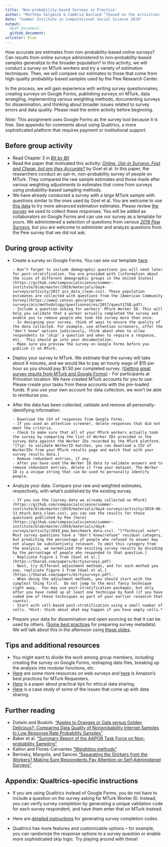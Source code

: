 ```yaml
---
title: 'Non-probability-based Surveys in Practice'
author: "Matthew Salganik & Cambria Naslund ^[based on the activities from SICSS 2017 (created by Matthew Salganik and Yo-Yo Chen) and SICSS 2018 (created by Matthew Salganik and Janet Xu).]"
date: "Summer Institute in Computational Social Science 2019"
output: 
  #pdf_document:
  github_document: 
urlcolor: blue
---
```


How accurate are estimates from non-probability-based online surveys? Can results from online surveys administered to non-probability-based samples generalize to the broader population? In this activity, we will conduct a survey on MTurk workers and try a variety of estimation techniques.  Then, we will compare our estimates to those that come from high-quality probability-based samples used by the Pew Research Center. 

In the process, we will gain experience with writing survey questionnaires, creating surveys on Google Forms, publishing surveys on MTurk, data wrangling, implementing various weighting methods, documenting surveys for dissemination, and thinking about broader issues related to survey errors and data quality.  Please read the entire activity before beginning.

*Note*: This assignment uses Google Forms as the survey tool because it is free. See appendix for comments about using Qualtrics, a more sophisticated platform that requires payment or institutional support. 

## Before group activity 

* Read Chapter 3 in [*Bit by Bit*](https://www.bitbybitbook.com/)
* Read the paper that motivated this activity: [*Online, Opt-in Surveys: Fast and Cheap, but are they Accurate?*](https://5harad.com/papers/dirtysurveys.pdf) by Goel et al.  In this paper, the researchers conduct an opt-in, non-probability survey of people on MTurk.  They compared the raw sample estimates and those made after various weighting adjustments to estimates that come from surveys using probability-based sampling methods.
* We have already conducted a survey with a large MTurk sample with questions similar to the ones used by Goel et al. You are welcome to use [this data](https://github.com/compsocialscience/summer-institute/blob/master/2019/materials/day4-surveys/activity/2019-06-13_mturk_data_clean.csv) to try more advanced estimation estimates. Please review [the survey](https://github.com/compsocialscience/summer-institute/blob/master/2019/materials/day4-surveys/activity/2019-06-13_mturk_google_survey.pdf) we used to collect these responses. You will be added as collaborators on Google Forms and can use our survey as a template for yours. We administered a selection of questions from various [*2019 Pew Surveys*](https://github.com/compsocialscience/summer-institute/blob/master/2019/materials/day4-surveys/activity/2019_pew_benchmark_data.csv), but you are welcome to administer and analyze questions from the Pew survey that we did not ask.

## During group activity

* Create a survey on Google Forms. You can see our template [here](https://github.com/compsocialscience/summer-institute/blob/master/2019/materials/day4-surveys/activity/2019-06-13_mturk_google_survey.pdf). 

      - Don’t forget to include demographic questions you will need later for post-stratification. You are provided with [information about the sizes of different demographic groups in the United States](https://github.com/compsocialscience/summer-institute/blob/master/2019/materials/day4-surveys/activity/2017_acs_data_clean.csv). These population estimates are collected with questions from the [American Community Survey](https://www2.census.gov/programs-surveys/acs/methodology/questionnaires/2017/quest17GQ.pdf). 
      - Include a question asking for workers' MTurk Worker ID. This will help you validate that a worker actually completed the survey and enable you to remove people who took the survey more than once.
      - In designing your survey, think of ways to ensure the quality of the data collected. For example, use attention screeners, offer the "don't know" options judiciously, think about when to allow respondents to "skip" a question and when to require a response, etc.  This should go into your documentation.
      - Make sure you preview the survey on Google Forms before you publish it on MTurk.
* Deploy your survey to MTurk.  We estimate that the survey will take about 6 minutes, and we would like to pay an hourly wage of $15 per hour so you should pay $1.50 per completed survey. [(Getting great survey results from MTurk and Google Forms)](https://blog.mturk.com/tutorial-getting-great-survey-results-from-mturk-and-google-forms-da4993d878df)
      - For participants at Princeton location: We have created MTurk accounts for you to use. Please create your tasks from these accounts with the pre-loaded funds. If you use your own account for data collection, we won't be able to reimburse you.


* After the data has been collected, validate and remove all personally-identifying information: 

      - Download the CSV of responses from Google Forms.
      - If you used an attention screener, delete responses that did not meet the criteria.
      - Check to make sure that all of your MTurk workers actually took the survey by comparing the list of Worker IDs provided in the survey data against the Worker IDs recorded by the MTurk platform. ^[Tip: to validate WorkerID matches, you can download a CSV of WorkerIDs from your MTurk results page and match that with your survey results data.] 
      - Remove redundant entries, if any.
      - After you have used the Worker ID data to validate answers and to remove redundant entries, delete it from your dataset. The Worker ID is a unique string that can be used to personally identify people.
  
* Analyze your data. Compare your raw and weighted estimates, respectively, with what’s published by the existing survey. 
    
      - If you use the [survey data we already collected on MTurk](https://github.com/compsocialscience/summer-institute/blob/master/2019/materials/day4-surveys/activity/2019-06-13_mturk_data_clean.csv), you can see the results for those questions published by Pew [here](https://github.com/compsocialscience/summer-institute/blob/master/2019/materials/day4-surveys/activity/2019_pew_benchmark_data.csv). ^[*Technical note*: Most survey questions have a "don't know/refuse" residual category, but predicting the percentage of people who refused to answer may not always be substantively relevant. To omit this category from the analysis, we normalized the existing survey results by dividing by the percentage of people who responded to that question.]
      - Replicate Figure 1 from [Goel et al.](https://5harad.com/papers/dirtysurveys.pdf)
      - Next, try different adjustment methods, and for each method you use, replicate Figure 2 from [Goel et al.](https://5harad.com/papers/dirtysurveys.pdf). 
      - When doing the adjustment methods, you should start with the simplest thing first.  Do not jump to the most fancy technique right away.  You may use post-stratification packages, but only after you have coded up at least one technique by hand (if you have coded one of these techniques as part of your earlier research that counts).
      - Start with cell-based post-stratification using a small number of cells. *Hint: think about what may happen if you have empty cells.* 
      

* Prepare your data for dissemination and open sourcing so that it can be used by others. ([Some best practices](https://www.icpsr.umich.edu/icpsrweb/content/deposit/guide/chapter3docs.html) for preparing survey metadata).  We will talk about this in the afternoon using [these slides](https://github.com/compsocialscience/summer-institute/blob/master/2018/materials/day4-surveys/06-intro-to-open-sourcing-data.pdf).

## Tips and additional resources

* You might want to divide the work among group members, including creating the survey on Google Forms, reshaping data files, breaking up the analysis into modular functions, etc. 
* [Here](https://psrc.princeton.edu/our-services/using-mturk) are some more resources on web surveys and [here](https://mturkpublic.s3.amazonaws.com/docs/MTURK_BP.pdf) is Amazon's best practices for MTurk Requesters.
* [Here](https://doi.org/10.1177/2515245917747656) is a paper about practical tips for ethical data sharing.
* [Here](https://arxiv.org/pdf/1809.00103.pdf) is a case study of some of the issues that come up with data sharing. 


## Further reading


* Dutwin and Buskirk. ["Apples to Oranges or Gala versus Golden Delicious?: Comparing Data Quality of Nonprobability Internet Samples to Low Response Rate Probability Samples"](https://academic.oup.com/poq/article/81/S1/213/3749202/Apples-to-Oranges-or-Gala-versus-Golden-Delicious) 
* Baker et al. ["Summary Report of the AAPOR Task Force on Non-probability Sampling"](https://academic.oup.com/jssam/article/1/2/90/941418/Summary-Report-of-the-AAPOR-Task-Force-on-Non)
* Kalton and Flores-Cervantes ["Weighting methods"](http://www.jos.nu/Articles/abstract.asp?article=192081)
* Berinsky, Margolis, and Sances ["Separating the Shirkers from the Workers? Making Sure Respondents Pay Attention on Self‐Administered Surveys"](https://doi.org/10.1111/ajps.12081)

\newpage


## Appendix: Qualtrics-specific instructions


* If you are using Qualtrics instead of Google Forms, you do not have to include a question on the survey asking for MTurk Worker ID. Instead, you can verify survey completion by generating a unique validation code for each survey respondent, and have them enter that on MTurk instead. 

* Here are [detailed instructions](https://blog.mturk.com/getting-great-survey-results-from-mturk-and-qualtrics-be1704ff9786) for generating survey completion codes.
  
  
* Qualtrics has more features and customizable options -- for example, you can randomize the response options to a survey question or enable more sophisticated skip logic. Try playing around with these!
